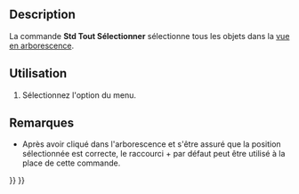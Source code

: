 <languages/>

{{Docnav/fr
|[[Std_BoxElementSelection/fr|Sélection d'éléments par boîte]]
|[[Std_Delete/fr|Effacer]]
|[[Std_Edit_Menu/fr|Menu Édition]]
|IconL=Std_BoxElementSelection.svg
|IconR=Std_Delete.svg
|IconC=Freecad.svg
}}

{{GuiCommand/fr
|Name=Std SelectAll
|Name/fr=Std Tout sélectionner 
|MenuLocation=Édition → Tout sélectionner
|Workbenches=Tous
|SeeAlso=[[Std_BoxSelection/fr|Sélection par boîte]], [[Std_BoxElementSelection/fr|Sélection d'éléments]]
}}

==Description==

La commande '''Std Tout Sélectionner''' sélectionne tous les objets dans la [[tree view/fr|vue en arborescence]].

<span id="Usage"></span>
==Utilisation==

# Sélectionnez l'option {{MenuCommand|Édition  → [[Image:Std_SelectAll.svg|16px]] Tout sélectionner}} du menu.

<span id="Notes"></span>
==Remarques==

* Après avoir cliqué dans l'arborescence et s'être assuré que la position sélectionnée est correcte, le raccourci {{KEY|Ctrl}}+{{KEY|A}} par défaut peut être utilisé à la place de cette commande.


{{Docnav/fr
|[[Std_BoxElementSelection/fr|Sélection d'éléments par boîte]]
|[[Std_Delete/fr|Effacer]]
|[[Std_Edit_Menu/fr|Menu Édition]]
|IconL=Std_BoxElementSelection.svg
|IconR=Std_Delete.svg
|IconC=Freecad.svg
}}

{{Std_Base_navi{{#translation:}}}}
{{Userdocnavi{{#translation:}}}}